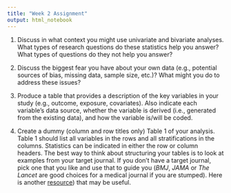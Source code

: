 ```yaml
---
title: "Week 2 Assignment"
output: html_notebook
---
```

1. Discuss in what context you might use univariate and bivariate analyses. What types of research questions do these statistics help you answer? What types of questions do they not help you answer?

2. Discuss the biggest fear you have about your own data (e.g., potential sources of bias, missing data, sample size, etc.)? What might you do to address these issues?

3. Produce a table that provides a description of the key variables in your study (e.g., outcome, exposure, covariates). Also indicate each variable's data source, whether the variable is derived (i.e., generated from the existing data), and how the variable is/will be coded.

4. Create a dummy (column and row titles only) Table 1 of your analysis. Table 1 should list all variables in the rows and all stratifications in the columns. Statistics can be indicated in either the row or column headers. The best way to think about structuring your tables is to look at examples from your target journal. If you don't have a target journal, pick one that you like and use that to guide you (*BMJ*, *JAMA* or *The Lancet* are good choices for a medical journal if you are stumped). Here is another [resource](https://www.ncbi.nlm.nih.gov/pmc/articles/PMC6773463/pdf/nihms-1535136.pdf)) that may be useful.